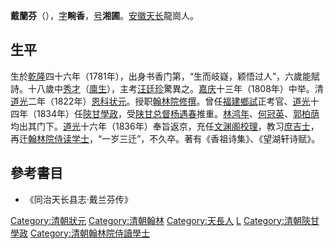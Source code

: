 '''戴蘭芬'''（{{bd|1781年||1833年|catIdx=D}}），[[表字|字]]'''畹香'''，[[号|号]]'''湘圃'''。[[安徽|安徽]][[天长|天长]]龍崗人。

==生平==
生於[[乾隆|乾隆]]四十六年（1781年），出身书香门第，“生而岐嶷，颖悟过人”，六歲能賦詩。十八歲中[[秀才|秀才]]（[[廪生|廪生]]），主考[[汪廷珍|汪廷珍]]驚異之。[[嘉庆|嘉庆]]十三年（1808年）中举。清[[道光|道光]]二年（1822年）[[恩科|恩科]][[状元|状元]]。授职[[翰林院|翰林院]][[修撰|修撰]]。曾任[[福建|福建]][[鄉試|鄉試]]正考官、[[道光|道光]]十四年（1834年）任[[陝甘|陝甘]][[學政|學政]]，受[[陕甘总督|陕甘总督]][[杨遇春|杨遇春]]推重。[[林鸿年|林鸿年]]、[[何冠英|何冠英]]、[[郭柏荫|郭柏荫]]均出其门下。[[道光|道光]]十六年（1836年）奉旨返京，充任[[文渊阁|文渊阁]][[校理|校理]]，教习[[庶吉士|庶吉士]]，再迁[[翰林院侍读学士|翰林院侍读学士]]，“一岁三迁”，不久卒。著有《香祖诗集》、《望湖轩诗赋》。

==參考書目==
*《同治天长县志·戴兰芬传》

{{DEFAULTSORT:Dai戴}}
{{道光二年壬午恩科殿試金榜}}
[[Category:清朝狀元|Category:清朝狀元]]
[[Category:清朝翰林|Category:清朝翰林]]
[[Category:天長人|Category:天長人]]
[[Category:戴姓|L]]
[[Category:清朝陝甘學政|Category:清朝陝甘學政]]
[[Category:清朝翰林院侍讀學士|Category:清朝翰林院侍讀學士]]